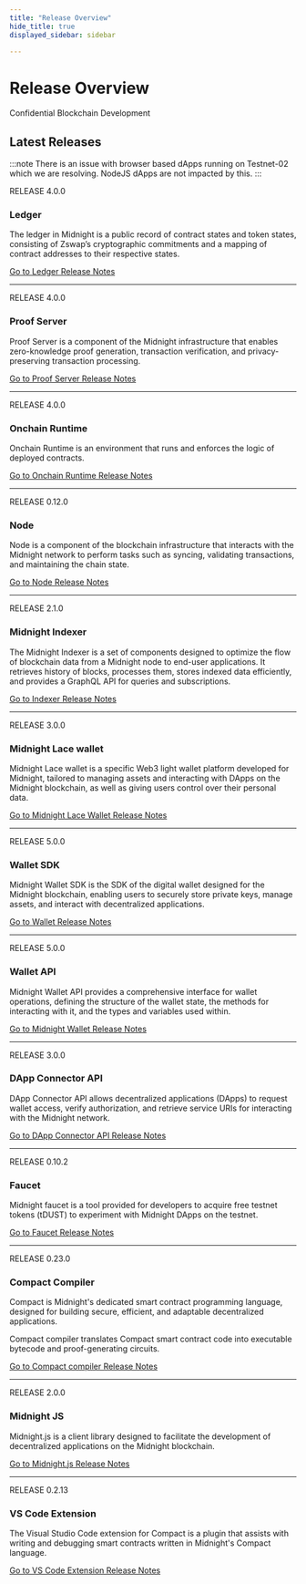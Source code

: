 ```yaml
---
title: "Release Overview"
hide_title: true
displayed_sidebar: sidebar

---
```


<h1 style={{ marginBottom: '0.1rem' }}>Release Overview</h1>

<div 
  style={{
    marginTop: '0',
    fontSize: '1rem',
    fontWeight: 'normal',
    marginBottom: '0.5rem'
  }}
>
  Confidential Blockchain Development
</div>

## Latest Releases

:::note
There is an issue with browser based dApps running on Testnet-02 which we are resolving. NodeJS dApps are not impacted by this.
:::

RELEASE 4.0.0

### Ledger

The ledger in Midnight is a public record of contract states and token states, consisting of Zswap’s cryptographic commitments and a mapping of contract addresses to their respective states.

[Go to Ledger Release Notes](./ledger)

---

RELEASE 4.0.0

### Proof Server

Proof Server is a component of the Midnight infrastructure that enables zero-knowledge proof generation, transaction verification, and privacy-preserving transaction processing.

[Go to Proof Server Release Notes](./proof-server)

---

RELEASE 4.0.0

### Onchain Runtime

Onchain Runtime is an environment that runs and enforces the logic of deployed contracts.

[Go to Onchain Runtime Release Notes](./onchain-runtime)

---

RELEASE 0.12.0

### Node

Node is a component of the blockchain infrastructure that interacts with the Midnight network to perform tasks such as syncing, validating transactions, and maintaining the chain state.

[Go to Node Release Notes](./node)

---

RELEASE 2.1.0

### Midnight Indexer

The Midnight Indexer is a set of components designed to optimize the flow of blockchain data from a Midnight node to end-user applications. It retrieves history of blocks, processes them, stores indexed data efficiently, and provides a GraphQL API for queries and subscriptions.

[Go to Indexer Release Notes](./midnight-indexer)

---

RELEASE 3.0.0

### Midnight Lace wallet

Midnight Lace wallet is a specific Web3 light wallet platform developed for Midnight, tailored to managing assets and interacting with DApps on the Midnight blockchain, as well as giving users control over their personal data.

[Go to Midnight Lace Wallet Release Notes](./lace)

---

RELEASE 5.0.0

### Wallet SDK

Midnight Wallet SDK is the SDK of the digital wallet designed for the Midnight blockchain, enabling users to securely store private keys, manage assets, and interact with decentralized applications.

[Go to Wallet Release Notes](./wallet)

---

RELEASE 5.0.0

### Wallet API

Midnight Wallet API provides a comprehensive interface for wallet operations, defining the structure of the wallet state, the methods for interacting with it, and the types and variables used within.

[Go to Midnight Wallet Release Notes](./midnight-wallet-api)

---

RELEASE 3.0.0

### DApp Connector API

DApp Connector API allows decentralized applications (DApps) to request wallet access, verify authorization, and retrieve service URIs for interacting with the Midnight network.

[Go to DApp Connector API Release Notes](./dapp-connector-api)

---

RELEASE 0.10.2

### Faucet

Midnight faucet is a tool provided for developers to acquire free testnet tokens (tDUST) to experiment with Midnight DApps on the testnet. 

[Go to Faucet Release Notes](./faucet)

---

RELEASE 0.23.0

### Compact Compiler

Compact is Midnight's dedicated smart contract programming language, designed for building secure, efficient, and adaptable decentralized applications.

Compact compiler translates Compact smart contract code into executable bytecode and proof-generating circuits.

[Go to Compact compiler Release Notes](./compact)

---

RELEASE 2.0.0

### Midnight JS

Midnight.js is a client library designed to facilitate the development of decentralized applications on the Midnight blockchain.

[Go to Midnight.js Release Notes](./midnight-js)

---

RELEASE 0.2.13

### VS Code Extension

The Visual Studio Code extension for Compact is a plugin that assists with writing and debugging smart contracts written in Midnight's Compact language.

[Go to VS Code Extension Release Notes](./vs-code-extension)




